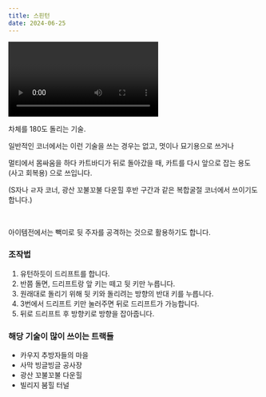 ```yaml
---
title: 스핀턴
date: 2024-06-25
---
```


<Division className="mdRatio">
	<Video fileName="speed/speed-spinturn.mp4" />
</Division>

<Bq>차체를 180도 돌리는 기술.</Bq>

일반적인 코너에서는 이런 기술을 쓰는 경우는 없고, 멋이나 묘기용으로 쓰거나 

멀티에서 몸싸움을 하다 카트바디가 뒤로 돌아갔을 때, 카트를 다시 앞으로 잡는 용도 (사고 회복용) 으로 쓰입니다.

(S자나 ㄹ자 코너, 광산 꼬불꼬불 다운힐 후반 구간과 같은 복합굴절 코너에서 쓰이기도 합니다.)

<br/>

아이템전에서는 <Link href="/docs/learn/item/attack/missile/#빽미" target="_blank">빽미</Link>로 뒷 주자를 공격하는 것으로 활용하기도 합니다.

### 조작법

1. 유턴하듯이 드리프트를 합니다.
2. 반쯤 돌면, 드리프트랑 앞 키는 떼고 뒷 키만 누릅니다.
3. 원래대로 돌리기 위해 뒷 키와 돌리려는 방향의 반대 키를 누릅니다.
4. 3번에서 드리프트 키만 눌러주면 뒤로 드리프트가 가능합니다.
5. 뒤로 드리프트 후 방향키로 방향을 잡아줍니다.

### 해당 기술이 많이 쓰이는 트랙들

- 카우지 추방자들의 마을
- 사막 빙글빙글 공사장
- 광산 꼬불꼬불 다운힐
- 빌리지 붐힐 터널